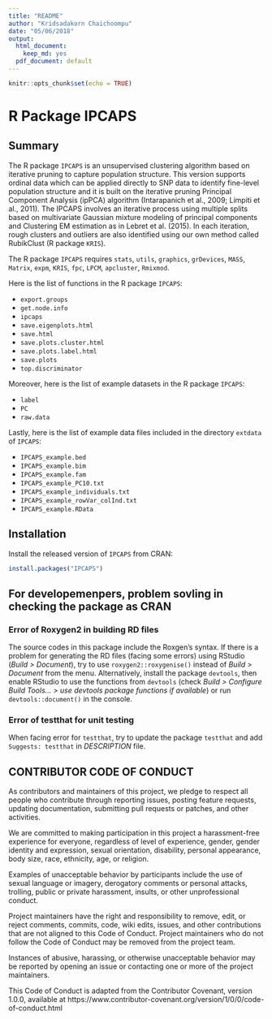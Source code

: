 ```yaml
---
title: "README"
author: "Kridsadakorn Chaichoompu"
date: "05/06/2018"
output:
  html_document:
    keep_md: yes
  pdf_document: default
---
```


```r
knitr::opts_chunk$set(echo = TRUE)
```

# R Package IPCAPS

## Summary

The R package ```IPCAPS``` is an unsupervised clustering algorithm based on 
iterative pruning to capture population structure. This version supports ordinal 
data which can be applied directly to SNP data to identify fine-level population 
structure and it is built on the iterative pruning Principal Component Analysis 
(ipPCA) algorithm (Intarapanich et al., 2009; Limpiti et al., 2011). The IPCAPS 
involves an iterative process using multiple splits based on multivariate 
Gaussian mixture modeling of principal components and Clustering EM estimation 
as in Lebret et al. (2015). In each iteration, rough clusters and outliers are 
also identified using our own method called RubikClust (R package ```KRIS```).

The R package ```IPCAPS``` requires ```stats```, ```utils```, ```graphics```, 
```grDevices```, ```MASS```, ```Matrix```, ```expm```, ```KRIS```, ```fpc```, 
```LPCM```, ```apcluster```, ```Rmixmod```.

Here is the list of functions in the R package ```IPCAPS```:

* ```export.groups```
* ```get.node.info```
* ```ipcaps```
* ```save.eigenplots.html```
* ```save.html```
* ```save.plots.cluster.html```
* ```save.plots.label.html```
* ```save.plots```
* ```top.discriminator```

Moreover, here is the list of example datasets in the R package ```IPCAPS```:

* ```label```
* ```PC```
* ```raw.data```

Lastly, here is the list of example data files included in the directory ```extdata``` of ```IPCAPS```:

* ```IPCAPS_example.bed```
* ```IPCAPS_example.bim```
* ```IPCAPS_example.fam```
* ```IPCAPS_example_PC10.txt```
* ```IPCAPS_example_individuals.txt```
* ```IPCAPS_example_rowVar_colInd.txt```
* ```IPCAPS_example.RData```

## Installation

Install the released version of ```IPCAPS``` from CRAN:

```r
install.packages("IPCAPS")
```

## For developemenpers, problem sovling in checking the package as CRAN

### Error of Roxygen2 in building RD files

The source codes in this package include the Roxgen's syntax. If there is a 
problem for generating the RD files (facing some errors) using RStudio (_Build > 
Document_), try to use ```roxygen2::roxygenise()``` instead of _Build > Document_ 
from the menu. Alternatively, install the package ```devtools```, then enable 
RStudio to use the functions from ```devtools``` (check _Build > Configure Build 
Tools... > use devtools package functions if available_) or run 
```devtools::document()``` in the console.

### Error of testthat for unit testing

When facing error for ```testthat```, try to update the package ```testthat``` and add 
```Suggests: testthat``` in _DESCRIPTION_ file.

## CONTRIBUTOR CODE OF CONDUCT

As contributors and maintainers of this project, we pledge to respect all people 
who contribute through reporting issues, posting feature requests, updating 
documentation, submitting pull requests or patches, and other activities.

We are committed to making participation in this project a harassment-free 
experience for everyone, regardless of level of experience, gender, gender 
identity and expression, sexual orientation, disability, personal appearance, 
body size, race, ethnicity, age, or religion.

Examples of unacceptable behavior by participants include the use of sexual 
language or imagery, derogatory comments or personal attacks, trolling, public 
or private harassment, insults, or other unprofessional conduct.

Project maintainers have the right and responsibility to remove, edit, or reject 
comments, commits, code, wiki edits, issues, and other contributions that are 
not aligned to this Code of Conduct. Project maintainers who do not follow the 
Code of Conduct may be removed from the project team.

Instances of abusive, harassing, or otherwise unacceptable behavior may be 
reported by opening an issue or contacting one or more of the project 
maintainers.

This Code of Conduct is adapted from the Contributor Covenant, version 1.0.0, 
available at https://www.contributor-covenant.org/version/1/0/0/code-of-conduct.html

